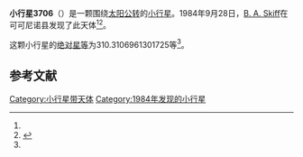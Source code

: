 {{Infobox planet
| bgcolour = #FFFFC0
| name = 3706 Sinnott
| symbol = 
| image = 
| caption = 
| discovery = yes
| discovery_ref = 
| discoverer = [[B._A._Skiff|B. A. Skiff]]
| discovery_site = [[可可尼诺县|可可尼诺县]] 
| discovered = 1984年9月28日
| designations = yes
| mp_name = 
| named_after = 
| alt_names = 1984 SE3/ 1950 BT1 / 1950 BX / 1973 FE / 1986 GH
| mp_category = [[主带小行星|主带小行星]]
| orbit_ref = <ref name="a">[http://ssd.jpl.nasa.gov/sbdb.cgi?sstr=3706 3706 Sinnott] {{Wayback|url=http://ssd.jpl.nasa.gov/sbdb.cgi?sstr=3706 |date=20210717064945 }}，小行星數據庫瀏覽器（JPL Small-Body Database Browser）－[[美国国家航空航天局|美国国家航空航天局]]喷气推进实验室</ref>
| epoch = 2456400.5 (2013年4月18日更新)
| aphelion = {{convert|2.403278629748341|AU|km|3|abbr=on|lk=out}}
| perihelion = {{convert|1.975985868416741|AU|km|3|abbr=on}}
| semimajor = {{convert|2.189632249082541|AU|km|3|abbr=on}}
| eccentricity = 0.097571809
| period = 1183.464399 [[日|日]]<br />3.24[[儒略年|儒略年]]
| avg_speed = 
| inclination = 3.507717217890195
| asc_node = 137.0723628147567
| mean_anomaly = 
| arg_peri = 310.3106961301725
| satellites = 
| physical_characteristics = yes
| dimensions = 
| mass = 
| density = 
| surface_grav = 
| escape_velocity = 
| sidereal_day = 
| axial_tilt = 
| pole_ecliptic_lat = 
| pole_ecliptic_lon = 
| albedo = 
| temperatures= 
| temp_name1 = 
| mean_temp_1 = 
| max_temp_1 = 
| temp_name2 = 
| max_temp_2 = 
| spectral_type = 
| abs_magnitude = 310.3106961301725
}}

'''小行星3706'''（{{lang-en|3706 Sinnott}}）是一颗围绕[[太阳|太阳]][[公转|公转]]的[[小行星|小行星]]。1984年9月28日，[[B._A._Skiff|B. A. Skiff]]在可可尼诺县发现了此天体<ref name="a" /><ref>{{cite news|title=小行星列表|url=http://cfa-www.harvard.edu/iau/lists/NumberedMPs.txt|accessdate=2013-07-08|newspaper=哈佛大学|archive-date=2008-05-17|archive-url=https://web.archive.org/web/20080517010638/http://cfa-www.harvard.edu/iau/lists/NumberedMPs.txt|dead-url=no}}</ref>。

这颗小行星的[[绝对星等|绝对星等]]为310.3106961301725等<ref name="a" />。

==参考文献==
{{reflist}}
{{Minor Planet Number|[[小行星3705|小行星3705]]|[[小行星3707|小行星3707]]}}

{{小天体}}

[[Category:小行星带天体|Category:小行星带天体]]
[[Category:1984年发现的小行星|Category:1984年发现的小行星]]

{{asteroid-stub}}